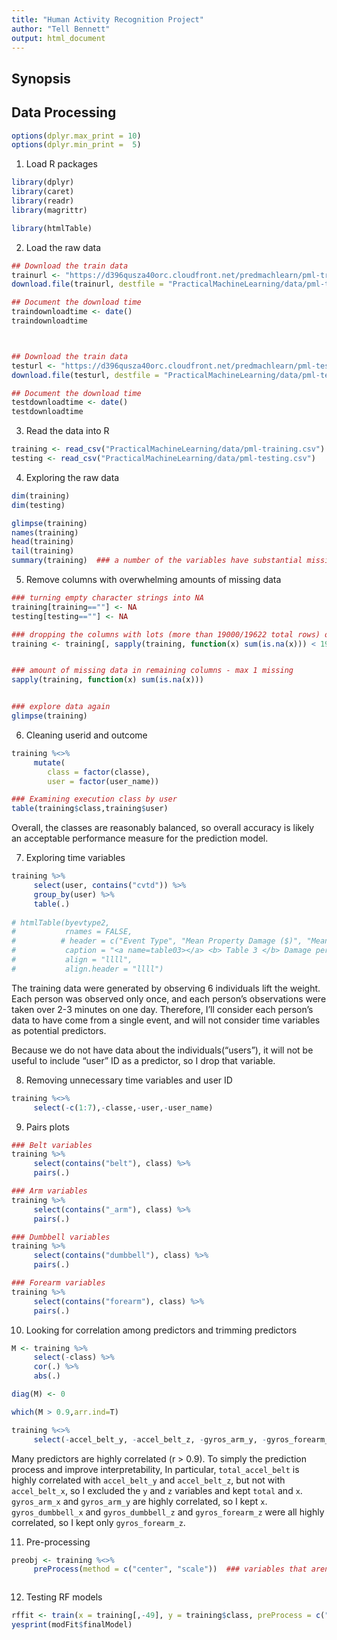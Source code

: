 ```yaml
---
title: "Human Activity Recognition Project"
author: "Tell Bennett"
output: html_document
---
```




Synopsis
--------




Data Processing
---------------

```r
options(dplyr.max_print = 10)
options(dplyr.min_print =  5)
```

  

1) Load R packages

```r
library(dplyr)
library(caret)
library(readr)
library(magrittr)

library(htmlTable)
```

  
  
  

2) Load the raw data

```r
## Download the train data 
trainurl <- "https://d396qusza40orc.cloudfront.net/predmachlearn/pml-training.csv"
download.file(trainurl, destfile = "PracticalMachineLearning/data/pml-training.csv")

## Document the download time
traindownloadtime <- date()
traindownloadtime



## Download the train data 
testurl <- "https://d396qusza40orc.cloudfront.net/predmachlearn/pml-testing.csv"
download.file(testurl, destfile = "PracticalMachineLearning/data/pml-testing.csv")

## Document the download time
testdownloadtime <- date()
testdownloadtime

```

  
  
  

3) Read the data into R

```r
training <- read_csv("PracticalMachineLearning/data/pml-training.csv")
testing <- read_csv("PracticalMachineLearning/data/pml-testing.csv")
```

  
  
  

4) Exploring the raw data
```r
dim(training)
dim(testing)

glimpse(training)
names(training)
head(training)
tail(training)
summary(training)  ### a number of the variables have substantial missing data
```



5) Remove columns with overwhelming amounts of missing data
```r

### turning empty character strings into NA
training[training==""] <- NA 
testing[testing==""] <- NA 

### dropping the columns with lots (more than 19000/19622 total rows) of missing data
training <- training[, sapply(training, function(x) sum(is.na(x))) < 19000]


### amount of missing data in remaining columns - max 1 missing
sapply(training, function(x) sum(is.na(x)))


### explore data again
glimpse(training)
```

  
  
  

6) Cleaning userid and outcome
```r
training %<>%
     mutate(
        class = factor(classe),
        user = factor(user_name))

### Examining execution class by user
table(training$class,training$user)
```
Overall, the classes are reasonably balanced, so overall accuracy is likely an acceptable
performance measure for the prediction model.
  
  
  
  
7) Exploring time variables
```r

training %>%
     select(user, contains("cvtd")) %>%
     group_by(user) %>%
     table(.)
 
# htmlTable(byevtype2,
#           rnames = FALSE,
#          # header = c("Event Type", "Mean Property Damage ($)", "Mean Crop Damage ($)"),
#           caption = "<a name=table03></a> <b> Table 3 </b> Damage per Storm Event Type ($millions)",
#           align = "llll",
#           align.header = "llll")
```
The training data were generated by observing 6 individuals lift the weight. Each person
was observed only once, and each person's observations were taken over 2-3 minutes on one day.
Therefore, I'll consider each person's data to have come from a single event, and will
not consider time variables as potential predictors. 

Because we do not have data about the individuals("users"), it will not be useful
to include "user" ID as a predictor, so I drop that variable.


8) Removing unnecessary time variables and user ID
```r
training %<>%
     select(-c(1:7),-classe,-user,-user_name)
```



9) Pairs plots
```r

### Belt variables
training %>%
     select(contains("belt"), class) %>%
     pairs(.)

### Arm variables
training %>%
     select(contains("_arm"), class) %>%
     pairs(.)

### Dumbbell variables
training %>%
     select(contains("dumbbell"), class) %>%
     pairs(.)

### Forearm variables
training %>%
     select(contains("forearm"), class) %>%
     pairs(.)
```



10) Looking for correlation among predictors and trimming predictors
```r

M <- training %>%
     select(-class) %>%
     cor(.) %>%
     abs(.)

diag(M) <- 0

which(M > 0.9,arr.ind=T)

training %<>%
     select(-accel_belt_y, -accel_belt_z, -gyros_arm_y, -gyros_forearm_z)
```
Many predictors are highly correlated (r > 0.9). To simply the prediction process and improve interpretability, 
In particular, `total_accel_belt` is highly correlated with `accel_belt_y` and `accel_belt_z`, but not with `accel_belt_x`, so I excluded the `y` and `z` variables and kept `total` and `x`. `gyros_arm_x` and `gyros_arm_y` are highly correlated, so I kept `x`. `gyros_dumbbell_x` and `gyros_dumbbell_z` and `gyros_forearm_z` were all highly correlated, so I kept
only `gyros_forearm_z`.

  
11) Pre-processing
```r

preobj <- training %<>%
     preProcess(method = c("center", "scale"))  ### variables that aren't numeric are ignored (class is a factors)



```
  
  


12) Testing RF models
```r



rffit <- train(x = training[,-49], y = training$class, preProcess = c("center", "scale"), method="rf")
yesprint(modFit$finalModel)



```


